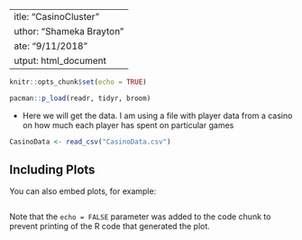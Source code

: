  ---
title: "CasinoCluster"
author: "Shameka Brayton"
date: "9/11/2018"
output: html_document
---

```r
knitr::opts_chunk$set(echo = TRUE)

pacman::p_load(readr, tidyr, broom)


```



- Here we will get the data. I am using a file with player data from a casino on how much each player has spent on particular games
```r
CasinoData <- read_csv("CasinoData.csv")

```

## Including Plots

You can also embed plots, for example:

```r

```

Note that the `echo = FALSE` parameter was added to the code chunk to prevent printing of the R code that generated the plot.
